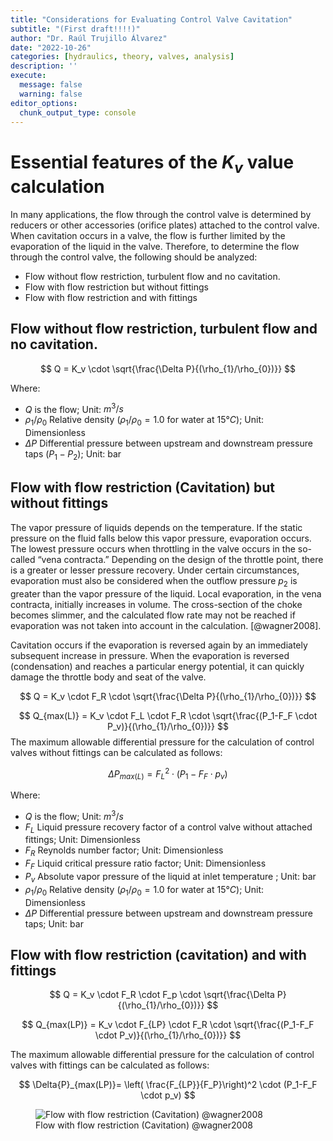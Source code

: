 ```yaml
---
title: "Considerations for Evaluating Control Valve Cavitation"
subtitle: "(First draft!!!!)"
author: "Dr. Raúl Trujillo Álvarez"
date: "2022-10-26"
categories: [hydraulics, theory, valves, analysis]
description: ''
execute: 
  message: false
  warning: false
editor_options: 
  chunk_output_type: console
---
```


# Essential features of the $K_v$ value calculation

In many applications, the flow through the control valve is determined by reducers or other accessories (orifice plates) attached to the control valve. When cavitation occurs in a valve, the flow is further limited by the evaporation of the liquid in the valve. Therefore, to determine the flow through the control valve, the following should be analyzed:

-   Flow without flow restriction, turbulent flow and no cavitation.
-   Flow with flow restriction but without fittings
-   Flow with flow restriction and with fittings

## Flow without flow restriction, turbulent flow and no cavitation.

$$
Q = K_v \cdot \sqrt{\frac{\Delta P}{(\rho_{1}/\rho_{0})}}
$$

Where:

-   $Q$ is the flow; Unit: $m^3/s$
-   $\rho_{1}/\rho_{0}$ Relative density ($\rho_{1}/\rho_{0} = 1.0$ for water at $15°C$); Unit: Dimensionless
-   $\Delta P$ Differential pressure between upstream and downstream pressure taps $(P_1-P_2)$; Unit: bar

## Flow with flow restriction (Cavitation) but without fittings

The vapor pressure of liquids depends on the temperature. If the static pressure on the fluid falls below this vapor pressure, evaporation occurs. The lowest pressure occurs when throttling in the valve occurs in the so-called "vena contracta." Depending on the design of the throttle point, there is a greater or lesser pressure recovery. Under certain circumstances, evaporation must also be considered when the outflow pressure $p_2$ is greater than the vapor pressure of the liquid. Local evaporation, in the vena contracta, initially increases in volume. The cross-section of the choke becomes slimmer, and the calculated flow rate may not be reached if evaporation was not taken into account in the calculation. [@wagner2008].

Cavitation occurs if the evaporation is reversed again by an immediately subsequent increase in pressure. When the evaporation is reversed (condensation) and reaches a particular energy potential, it can quickly damage the throttle body and seat of the valve.

$$
Q = K_v \cdot F_R \cdot \sqrt{\frac{\Delta P}{(\rho_{1}/\rho_{0})}}
$$

$$
Q_{max(L)} = K_v \cdot F_L \cdot F_R \cdot \sqrt{\frac{(P_1-F_F \cdot P_v)}{(\rho_{1}/\rho_{0})}}
$$ The maximum allowable differential pressure for the calculation of control valves without fittings can be calculated as follows:

$$
\Delta{P}_{max(L)}=F^{2}_{L} \cdot (P_1-F_F \cdot p_v)
$$

Where:

-   $Q$ is the flow; Unit: $m^3/s$
-   $F_L$ Liquid pressure recovery factor of a control valve without attached fittings; Unit: Dimensionless
-   $F_R$ Reynolds number factor; Unit: Dimensionless
-   $F_F$ Liquid critical pressure ratio factor; Unit: Dimensionless
-   $P_v$ Absolute vapor pressure of the liquid at inlet temperature ; Unit: bar
-   $\rho_{1}/\rho_{0}$ Relative density ($\rho_{1}/\rho_{0} = 1.0$ for water at $15°C$); Unit: Dimensionless
-   $\Delta P$ Differential pressure between upstream and downstream pressure taps; Unit: bar

## Flow with flow restriction (cavitation) and with fittings

$$
Q = K_v \cdot F_R \cdot F_p \cdot \sqrt{\frac{\Delta P}{(\rho_{1}/\rho_{0})}}
$$

$$
Q_{max(LP)} = K_v \cdot F_{LP} \cdot F_R \cdot \sqrt{\frac{(P_1-F_F \cdot P_v)}{(\rho_{1}/\rho_{0})}}
$$

The maximum allowable differential pressure for the calculation of control valves with fittings can be calculated as follows:

$$
\Delta{P}_{max(LP)}= \left( \frac{F_{LP}}{F_P}\right)^2 \cdot (P_1-F_F \cdot p_v)
$$

![Flow with flow restriction (Cavitation) @wagner2008](Flow_with_restriction.png)
